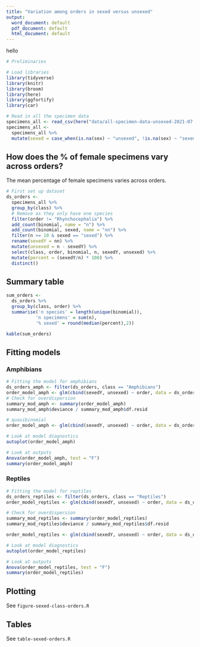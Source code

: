 ```yaml
---
title: "Variation among orders in sexed versus unsexed"
output:
  word_document: default
  pdf_document: default
  html_document: default
---
```

hello
```r
# Preliminaries

# Load libraries
library(tidyverse)
library(knitr)
library(broom)
library(here)
library(ggfortify)
library(car)
```

```r
# Read in all the specimen data
specimens_all <- read_csv(here("data/all-specimen-data-unsexed-2021-07.csv")) 
specimens_all <- 
  specimens_all %>%
  mutate(sexed = case_when(is.na(sex) ~ "unsexed", !is.na(sex) ~ "sexed"))
```

## How does the % of female specimens vary across orders?

The mean percentage of female specimens varies across orders.

```r
# First set up dataset
ds_orders <-
  specimens_all %>%
  group_by(class) %>%
  # Remove as they only have one species
  filter(order != "Rhynchocephalia") %>%
  add_count(binomial, name = "n") %>%
  add_count(binomial, sexed, name = "nn") %>%
  filter(n >= 10 & sexed == "sexed") %>%
  rename(sexedY = nn) %>%
  mutate(unsexed = n - sexedY) %>%
  select(class, order, binomial, n, sexedY, unsexed) %>%
  mutate(percent = (sexedY/n) * 100) %>%
  distinct()
```

## Summary table
```r
sum_orders <-
  ds_orders %>%
  group_by(class, order) %>%
  summarise('n species' = length(unique(binomial)),
           'n specimens' = sum(n),
           '% sexed' = round(median(percent),2))

kable(sum_orders)
```

## Fitting models
### Amphibians
```r
# Fitting the model for amphibians
ds_orders_amph <- filter(ds_orders, class == "Amphibians")
order_model_amph <- glm(cbind(sexedY, unsexed) ~ order, data = ds_orders_amph, family = "binomial")
# Check for overdispersion
summary_mod_amph <- summary(order_model_amph)
summary_mod_amph$deviance / summary_mod_amph$df.resid 

# quasibinomial
order_model_amph <- glm(cbind(sexedY, unsexed) ~ order, data = ds_orders_amph, family = "quasibinomial")

# Look at model diagnostics
autoplot(order_model_amph)

# Look at outputs
Anova(order_model_amph, test = "F")
summary(order_model_amph)


```

### Reptiles
```r
# Fitting the model for reptiles
ds_orders_reptiles <- filter(ds_orders, class == "Reptiles")
order_model_reptiles <- glm(cbind(sexedY, unsexed) ~ order, data = ds_orders_reptiles, family = "binomial")

# Check for overdispersion
summary_mod_reptiles <- summary(order_model_reptiles)
summary_mod_reptiles$deviance / summary_mod_reptiles$df.resid 

order_model_reptiles <- glm(cbind(sexedY, unsexed) ~ order, data = ds_orders_reptiles, family = "quasibinomial")

# Look at model diagnostics
autoplot(order_model_reptiles)

# Look at outputs
Anova(order_model_reptiles, test = "F")
summary(order_model_reptiles)
```

## Plotting

See `figure-sexed-class-orders.R`

## Tables

See `table-sexed-orders.R`
